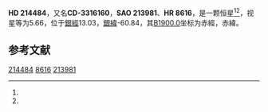 {{Starbox begin
| name = HD 214484
}}
{{Starbox observe
| epoch = [[J2000.0|J2000.0]]
| constell = {{星座名待查}}<ref name=SIMBAD>{{cite web
 | url=http://simbad.u-strasbg.fr/simbad/sim-id?Ident=HR+8616
 | title =Pulsating variable Star
 | publisher=Centre de Données astronomiques de Strasbourg
 | work=SIMBAD
 | accessdate=2012-07-13}}</ref><ref name=DATA>{{cite web
 | url=http://vizier.u-strasbg.fr/viz-bin/VizieR-5?-out.add=.&-source=5050&-corr=PK=HR&-out.max=9999&HR=8616
 | title=VizieR Detailed Page
 | accessdate=2012-07-13
 | archive-date=2016-03-04
 | archive-url=https://web.archive.org/web/20160304233140/http://vizier.u-strasbg.fr/viz-bin/VizieR-5?-out.add=.&-source=5050&-corr=PK=HR&-out.max=9999&HR=8616
 | dead-url=no
 }}</ref>
| 星官 = 
| ra = {{RA|22|38|51.5}}<ref name=SIMBAD /><ref name=DATA />
| dec = {{DEC|-33|4|53}}<ref name=SIMBAD /><ref name=DATA />
| appmag_v = 5.66<ref name=SIMBAD /><ref name=DATA />
}}
{{Starbox character
| class = A2Vp<ref name=SIMBAD /><ref name=DATA />
| b-v = 0.05<ref name=SIMBAD /><ref name=DATA />
| u-b = <ref name=SIMBAD /><ref name=DATA />
| r-i = <ref name=SIMBAD /><ref name=DATA />
| variable = 
}}
{{Starbox astrometry
| radial_v = 
| prop_mo_ra = 4
| parallax = 
| p_error = 
}}
{{Starbox catalog
| names =CD-3316160，[[SAO星表|SAO]] 213981，[[HD星表|HD]] 214484，[[HR星表|HR]] 8616}}
{{Starbox reference |Simbad=HR+8616}}
{{Starbox end}}

'''HD 214484'''，又名'''CD-3316160'''，'''SAO 213981'''、'''HR 8616'''，是一颗恒星<ref name=SIMBAD /><ref name=DATA />，视星等为5.66，位于[[銀道座標系|銀經]]13.03，[[銀道座標系|銀緯]]-60.84，其[[B1900.0|B1900.0]]坐标为赤經{{RA|22|33|12.5}}，赤緯{{DEC|-33|-60.84|6}}。

== 参考文献 ==
{{reflist}}

{{star-stub}}

[[Category:HD和HDE天體|214484]]
[[Category:HR天體|8616]]
[[Category:SAO天體|213981]]